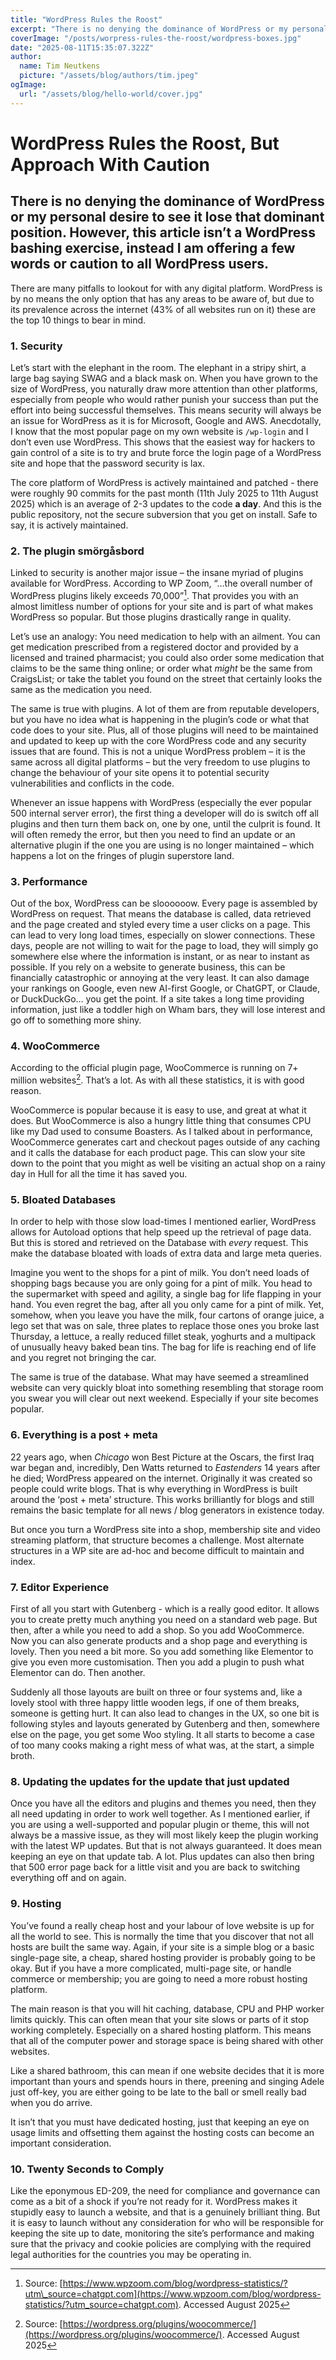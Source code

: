 ```yaml
---
title: "WordPress Rules the Roost"
excerpt: "There is no denying the dominance of WordPress or my personal desire to see it lose that dominant position. However, this article isn’t a WordPress bashing exercise, instead I am offering a few words or caution to all WordPress users."
coverImage: "/posts/worpress-rules-the-roost/wordpress-boxes.jpg"
date: "2025-08-11T15:35:07.322Z"
author:
  name: Tim Neutkens
  picture: "/assets/blog/authors/tim.jpeg"
ogImage:
  url: "/assets/blog/hello-world/cover.jpg"
---
```


# WordPress Rules the Roost, But Approach With Caution

## There is no denying the dominance of WordPress or my personal desire to see it lose that dominant position. However, this article isn’t a WordPress bashing exercise, instead I am offering a few words or caution to all WordPress users.

There are many pitfalls to lookout for with any digital platform. WordPress is by no means the only option that has any areas to be aware of, but due to its prevalence across the internet (43% of all websites run on it) these are the top 10 things to bear in mind.

### 1. Security
Let’s start with the elephant in the room. The elephant in a stripy shirt, a large bag saying SWAG and a black mask on. When you have grown to the size of WordPress, you naturally draw more attention than other platforms, especially from people who would rather punish your success than put the effort into being successful themselves. This means security will always be an issue for WordPress as it is for Microsoft, Google and AWS. Anecdotally, I know that the most popular page on my own website is `/wp-login` and I don’t even use WordPress. This shows that the easiest way for hackers to gain control of a site is to try and brute force the login page of a WordPress site and hope that the password security is lax.

The core platform of WordPress is actively maintained and patched - there were roughly 90 commits for the past month (11th July 2025 to 11th August 2025) which is an average of 2-3 updates to the code **a day**. And this is the public repository, not the secure subversion that you get on install. Safe to say, it is actively maintained.

### 2. The plugin smörgåsbord
Linked to security is another major issue – the insane myriad of plugins available for WordPress. According to WP Zoom, “…the overall number of WordPress plugins likely exceeds 70,000”[^1]. That provides you with an almost limitless number of options for your site and is part of what makes WordPress so popular. But those plugins drastically range in quality.

Let’s use an analogy: You need medication to help with an ailment. You can get medication prescribed from a registered doctor and provided by a licensed and trained pharmacist; you could also order some medication that claims to be the same thing online; or order what _might_ be the same from CraigsList; or take the tablet you found on the street that certainly looks the same as the medication you need.

The same is true with plugins. A lot of them are from reputable developers, but you have no idea what is happening in the plugin’s code or what that code does to your site. Plus, all of those plugins will need to be maintained and updated to keep up with the core WordPress code and any security issues that are found. This is not a unique WordPress problem – it is the same across all digital platforms – but the very freedom to use plugins to change the behaviour of your site opens it to potential security vulnerabilities and conflicts in the code.

Whenever an issue happens with WordPress (especially the ever popular 500 internal server error), the first thing a developer will do is switch off all plugins and then turn them back on, one by one, until the culprit is found. It will often remedy the error, but then you need to find an update or an alternative plugin if the one you are using is no longer maintained – which happens a lot on the fringes of plugin superstore land.

### 3. Performance
Out of the box, WordPress can be sloooooow. Every page is assembled by WordPress on request. That means the database is called, data retrieved and the page created and styled every time a user clicks on a page. This can lead to very long load times, especially on slower connections. These days, people are not willing to wait for the page to load, they will simply go somewhere else where the information is instant, or as near to instant as possible. If you rely on a website to generate business, this can be financially catastrophic or annoying at the very least. It can also damage your rankings on Google, even new AI-first Google, or ChatGPT, or Claude, or DuckDuckGo… you get the point. If a site takes a long time providing information, just like a toddler high on Wham bars, they will lose interest and go off to something more shiny.

### 4. WooCommerce
According to the official plugin page, WooCommerce is running on 7+ million websites[^2]. That’s a lot. As with all these statistics, it is with good reason.

WooCommerce is popular because it is easy to use, and great at what it does. But WooCommerce is also a hungry little thing that consumes CPU like my Dad used to consume Boasters. As I talked about in performance, WooCommerce generates cart and checkout pages outside of any caching and it calls the database for each product page. This can slow your site down to the point that you might as well be visiting an actual shop on a rainy day in Hull for all the time it has saved you.

### 5. Bloated Databases
In order to help with those slow load-times I mentioned earlier, WordPress allows for Autoload options that help speed up the retrieval of page data. But this is stored and retrieved on the Database with _every_ request. This make the database bloated with loads of extra data and large meta queries.

Imagine you went to the shops for a pint of milk. You don’t need loads of shopping bags because you are only going for a pint of milk. You head to the supermarket with speed and agility, a single bag for life flapping in your hand. You even regret the bag, after all you only came for a pint of milk. Yet, somehow, when you leave you have the milk, four cartons of orange juice, a lego set that was on sale, three plates to replace those ones you broke last Thursday, a lettuce, a really reduced fillet steak, yoghurts and a multipack of unusually heavy baked bean tins. The bag for life is reaching end of life and you regret not bringing the car.

The same is true of the database. What may have seemed a streamlined website can very quickly bloat into something resembling that storage room you swear you will clear out next weekend. Especially if your site becomes popular.

### 6. Everything is a post + meta
22 years ago, when _Chicago_ won Best Picture at the Oscars, the first Iraq war began and, incredibly, Den Watts returned to _Eastenders_ 14 years after he died; WordPress appeared on the internet. Originally it was created so people could write blogs. That is why everything in WordPress is built around the ‘post + meta’ structure. This works brilliantly for blogs and still remains the basic template for all news / blog generators in existence today.

But once you turn a WordPress site into a shop, membership site and video streaming platform, that structure becomes a challenge. Most alternate structures in a WP site are ad-hoc and become difficult to maintain and index.

### 7. Editor Experience
First of all you start with Gutenberg - which is a really good editor. It allows you to create pretty much anything you need on a standard web page. But then, after a while you need to add a shop. So you add WooCommerce. Now you can also generate products and a shop page and everything is lovely. Then you need a bit more. So you add something like Elementor to give you even more customisation. Then you add a plugin to push what Elementor can do. Then another.

Suddenly all those layouts are built on three or four systems and, like a lovely stool with three happy little wooden legs, if one of them breaks, someone is getting hurt. It can also lead to changes in the UX, so one bit is following styles and layouts generated by Gutenberg and then, somewhere else on the page, you get some Woo styling. It all starts to become a case of too many cooks making a right mess of what was, at the start, a simple broth.

### 8. Updating the updates for the update that just updated
Once you have all the editors and plugins and themes you need, then they all need updating in order to work well together. As I mentioned earlier, if you are using a well-supported and popular plugin or theme, this will not always be a massive issue, as they will most likely keep the plugin working with the latest WP updates. But that is not always guaranteed. It does mean keeping an eye on that update tab. A lot. Plus updates can also then bring that 500 error page back for a little visit and you are back to switching everything off and on again.

### 9. Hosting
You’ve found a really cheap host and your labour of love website is up for all the world to see. This is normally the time that you discover that not all hosts are built the same way. Again, if your site is a simple blog or a basic single-page site, a cheap, shared hosting provider is probably going to be okay. But if you have a more complicated, multi-page site, or handle commerce or membership; you are going to need a more robust hosting platform.

The main reason is that you will hit caching, database, CPU and PHP worker limits quickly. This can often mean that your site slows or parts of it stop working completely. Especially on a shared hosting platform. This means that all of the computer power and storage space is being shared with other websites.

Like a shared bathroom, this can mean if one website decides that it is more important than yours and spends hours in there, preening and singing Adele just off-key, you are either going to be late to the ball or smell really bad when you do arrive.

It isn’t that you must have dedicated hosting, just that keeping an eye on usage limits and offsetting them against the hosting costs can become an important consideration.

### 10. Twenty Seconds to Comply
Like the eponymous ED-209, the need for compliance and governance can come as a bit of a shock if you’re not ready for it. WordPress makes it stupidly easy to launch a website, and that is a genuinely brilliant thing. But it is easy to launch without any consideration for who will be responsible for keeping the site up to date, monitoring the site’s performance and making sure that the privacy and cookie policies are complying with the required legal authorities for the countries you may be operating in.


[^1]:	Source: [https://www.wpzoom.com/blog/wordpress-statistics/?utm\_source=chatgpt.com](https://www.wpzoom.com/blog/wordpress-statistics/?utm_source=chatgpt.com). Accessed August 2025

[^2]:	Source: [https://wordpress.org/plugins/woocommerce/](https://wordpress.org/plugins/woocommerce/). Accessed August 2025
